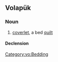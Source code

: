 ==Volapük==

===Noun===
{{vo-noun}}

# [[coverlet]], a bed [[quilt]]

====Declension====
{{vo-decl-noun}}

[[Category:vo:Bedding]]